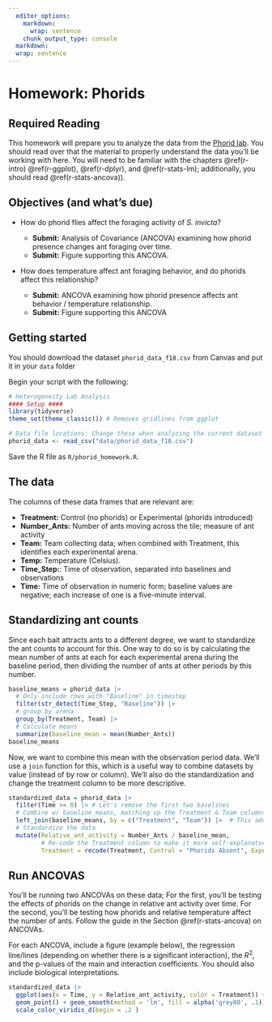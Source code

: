 ```yaml
---
  editor_options: 
    markdown: 
      wrap: sentence
    chunk_output_type: console
  markdown: 
  wrap: sentence
---
```


# Homework: Phorids {#hw-phorid}

## Required Reading

This homework will prepare you to analyze the data from the [Phorid lab](#lab-phorid).
You should read over that the material to properly understand the data you'll be working with here.
You will need to be familiar with the chapters \@ref(r-intro) \@ref(r-ggplot), \@ref(r-dplyr), and \@ref(r-stats-lm); additionally, you should read \@ref(r-stats-ancova)).

## Objectives (and what's due)

-   How do phorid flies affect the foraging activity of *S. invicta*?

    -   **Submit:** Analysis of Covariance (ANCOVA) examining how phorid presence changes ant foraging over time.
    -   **Submit:** Figure supporting this ANCOVA.

-   How does temperature affect ant foraging behavior, and do phorids affect this relationship?

    -   **Submit:** ANCOVA examining how phorid presence affects ant behavior / temperature relationship.
    -   **Submit:** Figure supporting this ANCOVA

## Getting started

You should download the dataset `phorid_data_f18.csv` from Canvas and put it in your `data` folder

Begin your script with the following:

```r
# Heterogeneity Lab Analysis
#### Setup ####
library(tidyverse)
theme_set(theme_classic()) # Removes gridlines from ggplot

# Data file locations: Change these when analyzing the current dataset
phorid_data <- read_csv("data/phorid_data_f18.csv")

```

Save the R file as `R/phorid_homework.R`.

## The data

The columns of these data frames that are relevant are:

-   **Treatment:** Control (no phorids) or Experimental (phorids introduced)
-   **Number_Ants:** Number of ants moving across the tile; measure of ant activity
-   **Team:** Team collecting data; when combined with Treatment, this identifies each experimental arena.
-   **Temp:** Temperature (Celsius).
-   **Time_Step:**: Time of observation, separated into baselines and observations
-   **Time:** Time of observation in numeric form; baseline values are negative; each increase of one is a five-minute interval.

## Standardizing ant counts

Since each bait attracts ants to a different degree, we want to standardize the ant counts to account for this.  One way to do so is by calculating the mean number of ants at each for each experimental arena during the baseline period, then dividing the number of ants at other periods by this number.

```r

baseline_means = phorid_data |> 
  # Only include rows with "Baseline" in timestep
  filter(str_detect(Time_Step, "Baseline")) |> 
  # group by arena
  group_by(Treatment, Team) |> 
  # Calculate means
  summarize(baseline_mean = mean(Number_Ants))
baseline_means
```

Now, we want to combine this mean with the observation period data.  We'll use a `join` function for this, which is a useful way to combine datasets by value (instead of by row or column). We'll also do the standardization and change the treatment column to be more descriptive.

```r
standardized_data = phorid_data |> 
  filter(Time >= 0) |> # Let's remove the first two baselines
  # Combine w/ baseline_means, matching up the Treatment & Team columns
  left_join(baseline_means, by = c("Treatment", "Team")) |>  # This adds the baseline_mean column
  # Standardize the data
  mutate(Relative_ant_activity = Number_Ants / baseline_mean,
         # Re-code the Treatment column to make it more self-explanatory in the figure legend
         Treatment = recode(Treatment, Control = "Phorids Absent", Experimental = "Phorids Present"))
```

## Run ANCOVAS

You'll be running two ANCOVAs on these data; 
For the first, you'll be testing the effects of phorids on the change in relative ant activity over time. For the second, you'll be testing how phorids and relative temperature affect the number of ants.
Follow the guide in the Section \@ref(r-stats-ancova) on ANCOVAs.

For each ANCOVA, include a figure (example below), the regression line/lines (depending on whether there is a significant interaction), the $R^2$, and the p-values of the main and interaction coefficients. You should also include biological interpretations.  

```r
standardized_data |> 
  ggplot(aes(x = Time, y = Relative_ant_activity, color = Treatment)) + 
  geom_point() + geom_smooth(method = 'lm', fill = alpha('grey80', .1)) + 
  scale_color_viridis_d(begin = .2 )
```